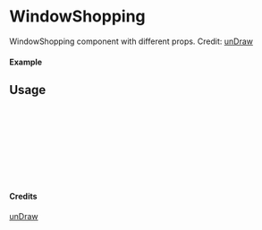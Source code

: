 
<Meta of={WindowShopping} title="unDraw/WindowShopping" />

# WindowShopping

WindowShopping component with different props.
Credit: [unDraw](https://undraw.co/illustrations)

#### Example

<Canvas of={WindowShopping.Primary} />

## Usage

```ts
import { WindowShopping } from "yadl-ui";

const Example = () => {
  return (
      <WindowShopping />
  );
};

export default Example;
```

#### Credits
[unDraw](https://undraw.co/illustrations)
